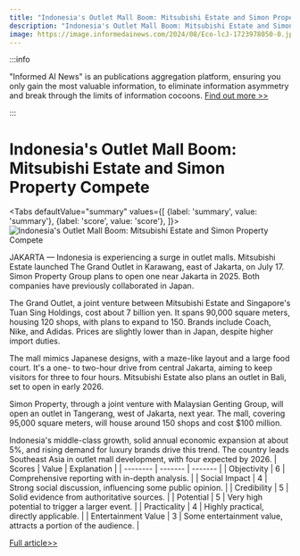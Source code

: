 ```yaml
---
title: "Indonesia's Outlet Mall Boom: Mitsubishi Estate and Simon Property Compete"
description: "Indonesia's Outlet Mall Boom: Mitsubishi Estate and Simon Property Compete"
image: https://image.informedainews.com/2024/08/Eco-lcJ-1723978050-0.jpg
---
```



:::info

"Informed AI News" is an publications aggregation platform, ensuring you only gain the most valuable information, to eliminate information asymmetry and break through the limits of information cocoons.  [Find out more >>](/)

:::

# Indonesia's Outlet Mall Boom: Mitsubishi Estate and Simon Property Compete


<Tabs
	defaultValue="summary"
	values={[
	{label: 'summary', value: 'summary'},
	{label: 'score', value: 'score'},
]}>
<TabItem value="summary">
<img
  src="https://image.informedainews.com/2024/08/Eco-lcJ-1723978050-0.jpg"
  alt="Indonesia's Outlet Mall Boom: Mitsubishi Estate and Simon Property Compete"
/>



JAKARTA — Indonesia is experiencing a surge in outlet malls. Mitsubishi Estate launched The Grand Outlet in Karawang, east of Jakarta, on July 17. Simon Property Group plans to open one near Jakarta in 2025. Both companies have previously collaborated in Japan.

The Grand Outlet, a joint venture between Mitsubishi Estate and Singapore's Tuan Sing Holdings, cost about 7 billion yen. It spans 90,000 square meters, housing 120 shops, with plans to expand to 150. Brands include Coach, Nike, and Adidas. Prices are slightly lower than in Japan, despite higher import duties.

The mall mimics Japanese designs, with a maze-like layout and a large food court. It's a one- to two-hour drive from central Jakarta, aiming to keep visitors for three to four hours. Mitsubishi Estate also plans an outlet in Bali, set to open in early 2026.

Simon Property, through a joint venture with Malaysian Genting Group, will open an outlet in Tangerang, west of Jakarta, next year. The mall, covering 95,000 square meters, will house around 150 shops and cost $100 million.

Indonesia's middle-class growth, solid annual economic expansion at about 5%, and rising demand for luxury brands drive this trend. The country leads Southeast Asia in outlet mall development, with four expected by 2026.
</TabItem>
<TabItem value="score">
	| Scores     | Value   | Explanation |
	| -------- | ------- | ------- |
	| Objectivity  | 6    | Comprehensive reporting with in-depth analysis.    |
	| Social Impact | 4     | Strong social discussion, influencing some public opinion.    |
	| Credibility    | 5    | Solid evidence from authoritative sources.    |
	| Potential    | 5    | Very high potential to trigger a larger event.    |
	| Practicality    | 4    | Highly practical, directly applicable.    |
	| Entertainment Value    | 3    | Some entertainment value, attracts a portion of the audience.    |
</TabItem>
</Tabs>

[Full article>>](https://asia.nikkei.com/Business/Retail/Mitsubishi-Estate-takes-on-Simon-Property-in-Indonesian-outlet-malls)
